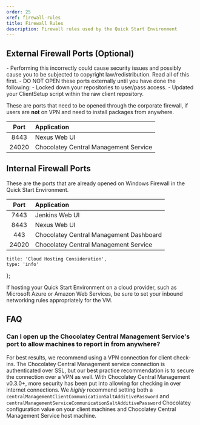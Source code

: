 ```yaml
---
order: 25
xref: firewall-rules
title: Firewall Rules
description: Firewall rules used by the Quick Start Environment
---
```


## External Firewall Ports (Optional)

<Callout type="warning">
    - Performing this incorrectly could cause security issues and possibly cause you to be subjected to copyright law/redistribution. Read all of this first.
    - DO NOT OPEN these ports externally until you have done the following:
      - Locked down your repositories to user/pass access.
      - Updated your ClientSetup script within the raw client repository.
</Callout>

These are ports that need to be opened through the corporate firewall, if users are **not** on VPN and need to install packages from anywhere.

| Port  | Application                |
| :---: | :------------------------- |
| 8443  | Nexus Web UI               |
| 24020 | Chocolatey Central Management Service |

## Internal Firewall Ports

These are the ports that are already opened on Windows Firewall in the Quick Start Environment.

| Port  | Application   |
| :---: | :------------ |
| 7443  | Jenkins Web UI |
| 8443  | Nexus Web UI  |
|  443  | Chocolatey Central Management Dashboard |
| 24020 | Chocolatey Central Management Service   |

    title: 'Cloud Hosting Consideration',
    type: 'info'
};

<Callout content={callout2}>
    If hosting your Quick Start Environment on a cloud provider, such as Microsoft Azure or Amazon Web Services, be sure to set your inbound networking rules appropriately for the VM.
</Callout>

## FAQ

### Can I open up the Chocolatey Central Management Service's port to allow machines to report in from anywhere?

For best results, we recommend using a VPN connection for client check-ins.
The Chocolatey Central Management service connection is authenticated over SSL, but our best practice recommendation is to secure the connection over a VPN as well.
With Chocolatey Central Management v0.3.0+, more security has been put into allowing for checking in over internet connections. We _highly_ recommend setting both a `centralManagementClientCommunicationSaltAdditivePassword` and `centralManagementServiceCommunicationSaltAdditivePassword` Chocolatey configuration value on your client machines and Chocolatey Central Management Service host machine.
